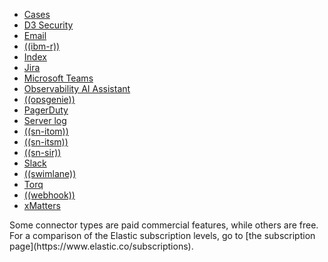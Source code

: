 * [Cases](((kibana-ref))/cases-action-type.html)
* [D3 Security](((kibana-ref))/d3security-action-type.html)
* [Email](((kibana-ref))/email-action-type.html)
* [((ibm-r))](((kibana-ref))/resilient-action-type.html)
* [Index](((kibana-ref))/index-action-type.html)
* [Jira](((kibana-ref))/jira-action-type.html)
* [Microsoft Teams](((kibana-ref))/teams-action-type.html)
* [Observability AI Assistant](((kibana-ref))/obs-ai-assistant-action-type.html)
* [((opsgenie))](((kibana-ref))/opsgenie-action-type.html)
* [PagerDuty](((kibana-ref))/pagerduty-action-type.html)
* [Server log](((kibana-ref))/server-log-action-type.html)
* [((sn-itom))](((kibana-ref))/servicenow-itom-action-type.html)
* [((sn-itsm))](((kibana-ref))/servicenow-action-type.html)
* [((sn-sir))](((kibana-ref))/servicenow-sir-action-type.html)
* [Slack](((kibana-ref))/slack-action-type.html)
* [((swimlane))](((kibana-ref))/swimlane-action-type.html)
* [Torq](((kibana-ref))/torq-action-type.html)
* [((webhook))](((kibana-ref))/webhook-action-type.html)
* [xMatters](((kibana-ref))/xmatters-action-type.html)

<DocCallOut title="Note">
    Some connector types are paid commercial features, while others are free.
    For a comparison of the Elastic subscription levels, go to
    [the subscription page](https://www.elastic.co/subscriptions).
</DocCallOut>
